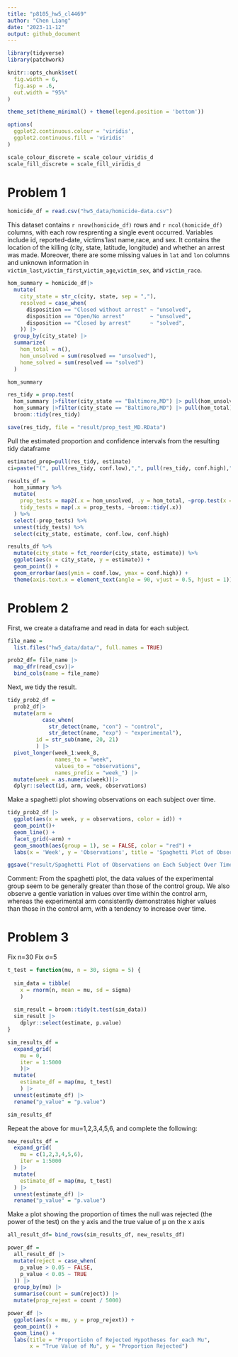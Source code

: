 ```yaml
---
title: "p8105_hw5_cl4469"
author: "Chen Liang"
date: "2023-11-12"
output: github_document
---
```


```r
library(tidyverse)
library(patchwork)

knitr::opts_chunk$set(
  fig.width = 6,
  fig.asp = .6,
  out.width = "95%"
)

theme_set(theme_minimal() + theme(legend.position = 'bottom'))

options(
  ggplot2.continuous.colour = 'viridis',
  ggplot2.continuous.fill = 'viridis'
)

scale_colour_discrete = scale_colour_viridis_d
scale_fill_discrete = scale_fill_viridis_d
```

# Problem 1
```r
homicide_df = read.csv("hw5_data/homicide-data.csv")
```
This dataset contains `r nrow(homicide_df)` rows and `r ncol(homicide_df)` columns, with each row resprenting a single event occurred. Variables include id, reported-date, victims'last name,race, and sex. It contains the location of the killing (city, state, latitude, longitude) and whether an arrest was made. Moreover, there are some missing values in `lat` and `lon` columns and unknown information in `victim_last`,`victim_first`,`victim_age`,`victim_sex`, and `victim_race`.

```r
hom_summary = homicide_df|>
  mutate(
    city_state = str_c(city, state, sep = ","),
    resolved = case_when(
      disposition == "Closed without arrest" ~ "unsolved",
      disposition == "Open/No arrest"        ~ "unsolved",
      disposition == "Closed by arrest"      ~ "solved",
    )) |>
  group_by(city_state) |>
  summarize(
    hom_total = n(),
    hom_unsolved = sum(resolved == "unsolved"),
    home_solved = sum(resolved == "solved")
  )

hom_summary
```

```r
res_tidy = prop.test(
  hom_summary |>filter(city_state == "Baltimore,MD") |> pull(hom_unsolved), 
  hom_summary |>filter(city_state == "Baltimore,MD") |> pull(hom_total)) |>
  broom::tidy(res_tidy)

save(res_tidy, file = "result/prop_test_MD.RData")
```

Pull the estimated proportion and confidence intervals from the resulting tidy dataframe
```r
estimated_prop=pull(res_tidy, estimate)
ci=paste("(", pull(res_tidy, conf.low),",", pull(res_tidy, conf.high),")")
```

```r
results_df = 
  hom_summary %>% 
  mutate(
    prop_tests = map2(.x = hom_unsolved, .y = hom_total, ~prop.test(x = .x, n = .y)),
    tidy_tests = map(.x = prop_tests, ~broom::tidy(.x))
  ) %>% 
  select(-prop_tests) %>% 
  unnest(tidy_tests) %>% 
  select(city_state, estimate, conf.low, conf.high)
```

```r
results_df %>% 
  mutate(city_state = fct_reorder(city_state, estimate)) %>% 
  ggplot(aes(x = city_state, y = estimate)) +
  geom_point() + 
  geom_errorbar(aes(ymin = conf.low, ymax = conf.high)) + 
  theme(axis.text.x = element_text(angle = 90, vjust = 0.5, hjust = 1))
```

# Problem 2
First, we create a dataframe and read in data for each subject.
```r
file_name =
  list.files("hw5_data/data/", full.names = TRUE)

prob2_df= file_name |>
  map_dfr(read_csv)|>
  bind_cols(name = file_name)
```

Next, we tidy the result.
```r
tidy_prob2_df =
  prob2_df|> 
  mutate(arm = 
           case_when(
             str_detect(name, "con") ~ "control",
             str_detect(name, "exp") ~ "experimental"),
         id = str_sub(name, 20, 21)
         ) |>
  pivot_longer(week_1:week_8,
               names_to = "week",
               values_to = "observations",
               names_prefix = "week_") |> 
  mutate(week = as.numeric(week))|>
  dplyr::select(id, arm, week, observations)
```

Make a spaghetti plot showing observations on each subject over time.
```r
tidy_prob2_df |>
  ggplot(aes(x = week, y = observations, color = id)) +
  geom_point()+
  geom_line() +
  facet_grid(~arm) +
  geom_smooth(aes(group = 1), se = FALSE, color = "red") +
  labs(x = 'Week', y = 'Observations', title = 'Spaghetti Plot of Observations on Each Subject Over Time')

ggsave("result/Spaghetti Plot of Observations on Each Subject Over Time.pdf")
```
Comment:
From the spaghetti plot, the data values of the experimental group seem to be generally greater than those of the control group. We also observe a gentle variation in values over time within the control arm, whereas the experimental arm consistently demonstrates higher values than those in the control arm, with a tendency to increase over time.

# Problem 3
Fix n=30
Fix σ=5
```r
t_test = function(mu, n = 30, sigma = 5) {
  
  sim_data = tibble(
    x = rnorm(n, mean = mu, sd = sigma)
    )
  
  sim_result = broom::tidy(t.test(sim_data))
  sim_result |> 
    dplyr::select(estimate, p.value)
}

sim_results_df = 
  expand_grid(
    mu = 0,
    iter = 1:5000
    )|>
  mutate(
    estimate_df = map(mu, t_test)
    ) |> 
  unnest(estimate_df) |>
  rename("p_value" = "p.value")

sim_results_df
```

Repeat the above for mu=1,2,3,4,5,6, and complete the following:
```r
new_results_df = 
  expand_grid(
    mu = c(1,2,3,4,5,6),
    iter = 1:5000
  ) |> 
  mutate(
    estimate_df = map(mu, t_test)
  ) |> 
  unnest(estimate_df) |>
  rename("p_value" = "p.value")

```

Make a plot showing the proportion of times the null was rejected (the power of the test) on the y axis and the true value of μ on the x axis
```r
all_result_df= bind_rows(sim_results_df, new_results_df)

power_df =
  all_result_df |> 
  mutate(reject = case_when(
    p_value > 0.05 ~ FALSE,
    p_value < 0.05 ~ TRUE
  )) |> 
  group_by(mu) |> 
  summarise(count = sum(reject)) |> 
  mutate(prop_rejext = count / 5000)

power_df |> 
  ggplot(aes(x = mu, y = prop_rejext)) +
  geom_point() +
  geom_line() +
  labs(title = "Proportiobn of Rejected Hypotheses for each Mu",
       x = "True Value of Mu", y = "Proportion Rejected")
```

